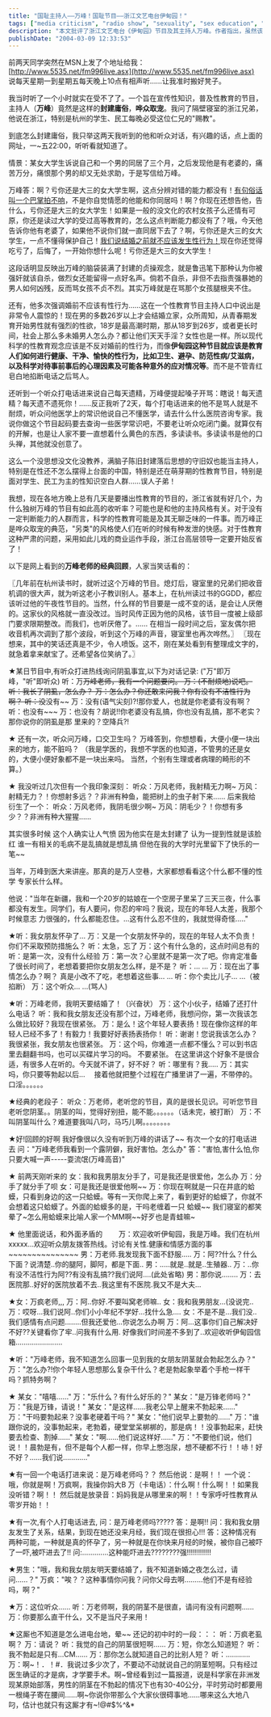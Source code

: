 ```yaml
---
title: "国耻主持人——万峰！国耻节目——浙江文艺电台伊甸园！"
tags: ["media criticism", "radio show", "sexuality", "sex education", "conservative values", "social commentary", "chinese media", "cultural critique", "broadcasting", "public education"]
description: "本文批评了浙江文艺电台《伊甸园》节目及其主持人万峰。作者指出，虽然该节目旨在宣传性知识和普及性教育，但主持人万峰却展现出封建庸俗的价值观和哗众取宠的风格。文章通过具体案例，如万峰对一名遭遇欺骗的女大学生的责备，揭示了他的陈旧贞操观念；批评他宣扬婚前不应有性行为的保守理念；以及他对听众提问的不耐烦态度和缺乏专业知识的表现。作者认为，这种充满陈旧思想的主持风格对性教育产生负面影响，尤其是对学生和农民工等性知识匮乏的群体。文章最后收集了网友分享的万峰节目中的“经典“对话，进一步展示了这位主持人的争议性言论。"
publishDate: "2004-03-09 12:33:53"
---
```


前两天同学突然在MSN上发了个地址给我：[http://www.5535.net/fm996live.asx](http://www.5535.net/fm996live.asx) 说每天星期一到星期五每天晚上10点有相声听……让我准时搬好凳子。

我当时听了一个小时就实在受不了了。一个旨在宣传性知识，普及性教育的节目，主持人（**万峰**）竟然是这样的**封建庸俗**，**哗众取宠**。我问了隔壁寝室的浙江兄弟，他说在浙江，特别是杭州的学生、民工每晚必受这位仁兄的"赐教"。

到底怎么封建庸俗，我只举这两天我听到的他和听众对话，有兴趣的话，点上面的网址，一~五22:00，听听看就知道了。

情景：某女大学生诉说自己和一个男的同居了三个月，之后发现他是有老婆的，痛苦万分，痛恨那个男的却又无处求助，于是写信给万峰。

万峰答：啊？亏你还是大三的女大学生啊，这点分辨对错的能力都没有！<u>有句俗话叫一个巴掌拍不响</u>，不是你自觉情愿的他能和你同居吗！啊？你现在还想告他，告什么，亏你还是大三的女大学生！如果是一般的没文化的农村女孩子么还情有可原，你还是读过大学的受过高等教育的，怎么这点判断能力都没有了？哦，今天他告诉你他有老婆了，如果他不说你们就一直同居下去了？啊，亏你还是大三的女大学生，一点不懂得保护自己！<u>我们说结婚之前就不应该发生性行为！</u>现在你还觉得吃亏了，后悔了，一开始你想什么呢！亏你还是大三的女大学生！

这段话明显反映出万峰的脑袋装满了封建的贞操观念，就是鲁迅笔下那种认为你被强奸就该自杀，做烈女还能留得一点好名声。倘若不自杀，非但不去指责强暴她的男人如何凶残，反而骂女孩不贞不烈。其实万峰就是在骂那个女孩腿根夹不住。

还有，他多次强调婚前不应该有性行为……这在一个性教育节目主持人口中说出是非常令人震惊的！现在男的多数26岁以上才会结婚立家，众所周知，从青春期发育开始男性就有强烈的性欲，18岁是最高潮时期，那从18岁到26岁，或者更长时间，社会上那么多未婚男人怎么办？都让他们天天手淫？女性也是一样。所以现代科学的性教育观念应该是不反对婚前的性行为，而像**伊甸园这种节目就应该是教育人们如何进行健康、干净、愉快的性行为，比如卫生、避孕、防范性病/艾滋病，以及科学对待事前事后的心理因素及可能各种意外的应对情况等**。而不是不管青红皂白地掐断电话之后骂人。

还听到一个听众打电话进来说自己每天遗精，万峰便提起嗓子开骂：瞎说！每天遗精？每天遗不遗死你！……反正我听了2天，每个打电话进来的他不是骂人就是不耐烦，听众问他医学上的常识他说自己不懂医学，请去什么什么医院咨询专家。我说你做这个节目起码要去查询一些医学常识吧，不要老让听众吃闭门羹。就算仅有的开解，也是让人家不要一直想着什么黄色的东西，多读读书。多读读书是他的口头禅，其他就没创意了。

这么一个没思想没文化没教养，满脑子陈旧封建落后思想的守旧奴也能当主持人，特别是在性还不怎么摆得上台面的中国，特别是还在萌芽期的性教育节目，特别是面对学生、民工为主的性知识空白人群……误人子弟！

我想，现在各地方晚上总有几天是要播出性教育的节目的，浙江省就有好几个，为什么独树万峰的节目有如此高的收听率？可能也是和他的主持风格有关。对于没有一定判断能力的人群而言，科学的性教育可能是及其无聊乏味的一件事。而万峰正是哗众取宠的典范，"另类"的风格使人们在听的时候有种发泄的快感。对于性教育这种严肃的问题，采用如此儿戏的商业运作手段，浙江台高层领导一定要开始反省了！

以下是网上看到的**万峰老师的经典回顾**，人家当笑话看的：

〖几年前在杭州读书时，就听过这个万峰的节目。熄灯后，寝室里的兄弟们把收音机调的很大声，就为听这老小子教训别人。基本上，在杭州读过书的GGDD，都应该听过他的午夜性节目的。当然，什么样的节目要是一成不变的话，是会让人厌倦的。这家伙的风格就一直没改过。当时风传正因为他的风格，该节目一度被上级部门要求限期整改。而我们，也听厌倦了。…… 在相当一段时间之后，室友偶尔把收音机再次调到了那个波段，听到这个万峰的声音，寝室里也再次哗然。〗 〖现在想来，其中的笑话还真是不少，令人喷饭。这不，刚在某处看到有整理成文字的，就急着拿来献宝了。还希望各位笑纳了。〗

★某日节目中,有听众打进热线询问阴虱事宜,以下为对话记录:
("万"即万峰，"听"即听众)
听：万~~万峰老师，我有一个问题要问。
万：(不耐烦地)说吧。
听：我长了阴虱，怎么办？
万：怎么办？你还敢来问我？你有没有不洁性行为啊？
听：没~~没有~~
万：没有(语气尖刻)?!那你爱人，也就是你老婆有没有啊？
听：也没有~~~
万：也没有？胡说!!你老婆没有乱搞，你也没有乱搞，那不老实？那你说你的阴虱是那 里来的？空降兵?!

★ 还有一次，听众问万峰，口交卫生吗？
万峰答到，你想想看，大便小便一块出来的地方，能不脏吗？
（我是学医的，我想不学医的也知道，不管男的还是女的，大便小便好象都不是一块出来吗。 当然，个别有生理或者病理的畸形的不算。）

★ 我没听过几次但有一个我印象深刻：
听众：万风老师，我射精无力啊~
万风：射精无力？！你想射多远？？非洲有种鱼，能把树上的虫子射下来……
后来我给衍生了一个：
听众：万风老师，我阴毛很少啊~
万风：阴毛少？！你想有多少？？非洲有种大猩猩……

其实很多时候
这个人确实让人气愤
因为他实在是太封建了
认为一提到性就是该脸红
谁一有相关的毛病不是乱搞就是想乱搞
但他在我的大学时光里留下了快乐的一笔~~

当年，万峰到医大来讲座。那真的是万人空巷，大家都想看看这个什么都不懂的性学
专家长什么样。

他说："当年在新疆，我和一个20岁的姑娘在一个空房子里呆了三天三夜，什么事都没有发生。同学们，有人要问，你忍的牢吗？我说，现在的年轻人太差，我那个时候意志
力很强的，什么都能忍住。...这有什么忍不住的，我就觉得奇怪....."

★听：我女朋友怀孕了...
万：又是一个女朋友怀孕的，现在的年轻人太不负责！你们不采取预防措施么？
听：太急，忘了
万：这个有什么急的，这点时间总有的
听：是第一次，没有什么经验
万：第一次？心里就不是第一次了吧。你肯定准备了很长时间了，老想着要把你女朋友怎么样，是不是？
听：... ...
万：现在出了事情怎么办？啊？ 真是小改不了吃，老想着这些事... ...
听：你个卖比儿子... ...（被掐断）
万：这个听众... ...(骂人)

★听：万峰老师，我明天要结婚了！（兴奋状）
万：这个小伙子，结婚了还打什么电话？
听：我和我女朋友还没有那个过，万峰老师，我想问你，第一次我该怎么做比较好？我现在很紧张。
万：是么！这个年轻人要表扬！现在像你这样的年轻人已经不多了！有毅力！我要好好表扬表扬你！
听：谢谢！您说我该怎么办？我很紧张，我女朋友也很紧张。
万：这个吗，你难道一点都不懂么？可以到书店里去翻翻书吗，也可以买碟片学习的吗。 不要紧张。 在这里讲这个好象不是很合适，有很多人在听的。今天就不讲了，好不好？
听：哪里有？我.....
万：其实吗，你只要等勃起以后...　
接着他就把整个过程在广播里讲了一遍，不带停的。
口淫。。。。。。

★经典的老段子：
听众：万老师，老听您的节目，真的是很长见识。可听您节目老听您阴茎。。阴茎的叫，觉得好别扭，能不能。。。。。。（话未完，被打断）
万：不叫阴茎叫什么？难道要我叫八叼，马巧儿啊。。。。。。。。

★好!回顾的好啊
我好像很以久没有听到万峰的讲话了~~
有次一个女的打电话进去
问："万峰老师我看到一个露阴僻，我好害怕。怎么办"
答："害怕,害什么怕,你只要大喊一声-----耍流氓(万峰高音)"

★ 前两天刚听来的
女：我和我男朋友分手了，可是我还是很爱他，怎么办
万：分手了就分手了呗
女：可是我还是很爱他啊~~
万：你现在啊就是一只在井底的蛤蟆，只看到身边的这一只蛤蟆。等有一天你爬上来了，看到更好的蛤蟆了，你就不会想着这只蛤蟆了。外面的蛤蟆多的是，干吗老缠着一只
蛤蟆~~ 我们寝室的都笑晕了~怎么用蛤蟆来比喻人家一个MM啊~~好歹也是青蛙嘛~

★ 他里面说话，和外面矛盾的　　
万：欢迎收听伊甸园，我是万峰。我们在杭州xxxxx...欢迎听众朋友拨答热线。讨论有关性.健康和情感方面的事~~~~~~~~~~~~~~~
男：万老师.我发现我下面不舒服.....
万：阿??什么？什么下面？说清楚..你的腿阿，脚阿，都是下面..
男：.....就是..就是..生殖器..
万：..你有没不洁性行为阿??有没有乱搞??我们说阿....(此处省略)
男：那你说........
万：去医院那..好好的医院放着不去..我这里有不医院.我又不是大夫...

★女：万疯老师,,,
万：阿..你好.不要叫窝老师嘛..
女：我和我男朋友...(没说完..
万：哎呀...我们说阿..你们小小年纪不学好...找什么急....
女：不是不是...我们没..我们感情有点问题........但我还爱他...你说怎么办啊
万：阿...这事你们自己解决好不好??关键看你了牢..问我有什么用.
好像我们时间差不多到了..欢迎收听伊甸园信箱.......................

★听："万峰老师，我不知道怎么回事一见到我的女朋友阴茎就会勃起怎么办？"
万："怎么办?!你个年轻人思想那么复杂干什么？老是勃起象举着个手枪一样干吗？抓特务啊？

★ 某女："嘻嘻……"
万："乐什么？有什么好乐的？"
某女："是万锋老师吗？"
万："我是万锋，请说！"
某女："是这样……我老公早上醒来不勃起来……"
万："干吗要勃起来？没事老硬着干吗？"
某女："他们说早上要勃的……"
万："谁跟你说的，没事勃起来，老勃着，硬堂堂呆梆梆的，那是病！！没事勃起来，赶快要去检查、割掉……"
某女："啊……他们说这样好……"
万："不要他们说，他们说！！晨勃是有，但不是每个人都一样，你早上憋泡尿，想不硬都不行！！哧！好不好？……我们说…………"

★有一回一个电话打进来说：是万峰老师吗？？
然后他说：是啊！！
一个说：哦，你就是啊！万疯啊，我操你妈大B
万（卡电话）：什么啊！什么啊！！如果我没听错？啊！！
然后就是放录音：妈妈我是从哪里来的啊！！专家呼吁性教育从零岁开始！！

★有一次,有个人打电话进去,
问：是万峰老师吗?????
答：是啊!!
问：我和我女朋友发生了关系，结果，到现在她还没来月经，我们现在很担心!!!
答：这种情况有两种可能，一种就是真的怀孕了，另一种就是在你快来月经的时候，被你自己被吓了一吓,被吓进去了!!
问:.............这种能吓进去????????强!!!!!!!!!!!!

★男生："哦，我和我女朋友明天要结婚了，我不知道新婚之夜怎么过，请问……？"
万疯："唉？？这种事情你问我？问你父母去啊………他们不是有经验吗，啊？"

★万：这位听众……
听：万老师啊，我的阴茎不是很直，请问有没有问题啊……
万：你要那么直干什么，又不是当尺子来用！

★这厮也不知道是怎么进电台地，晕~~
还记的初中时的一段：：：
听：万疯老虱啊？
万：请说？
听：我觉的自己的阴茎很短啊……
万：短，你怎么知道短？
听：我不勃起是只有…CM……
万：那你怎么就知道自己的比别人短？
听：…………
万：啊~！．！#．我说过多少次了，不要动不动就说自己的阴茎短啊。只有经过医生确证的才是病，才学要手术。啊~曾经看到过一篇报道，说是科学家在非洲发现某原始部落，男性的阴茎在不勃起的情况下也有30-40公分，平时劳动时都要用一根绳子寄在腰间……啊~你说你带那么个大家伙很碍事地……哪来这么大地八叼，估计也就只有这厮才有~!@#$%^&\*
